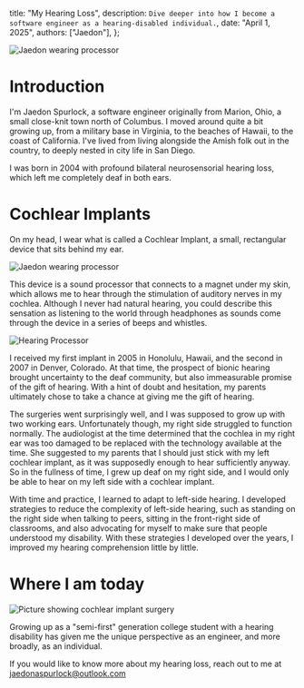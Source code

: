   title: "My Hearing Loss",
  description: `Dive deeper into how I become a software engineer as a hearing-disabled individual.`,
  date: "April 1, 2025",
  authors: ["Jaedon"],
};

<div className="rounded-md mb-10 overflow-hidden h-[20rem] w-full flex items-center justify-center">
    <img src="/selfie.jpg" alt="Jaedon wearing processor" className="h-full w-full object-cover rounded-lg"/>
</div>

# Introduction
I'm Jaedon Spurlock, a software engineer originally from Marion, Ohio, a small close-knit town north of Columbus. I moved around quite a bit growing up, from a military base in Virginia, to the beaches of Hawaii, to the coast of California. I've lived from living alongside the Amish folk out in the country, to deeply nested in city life in San Diego.

I was born in 2004 with profound bilateral neurosensorial hearing loss, which left me completely deaf in both ears.

# Cochlear Implants
On my head, I wear what is called a Cochlear Implant, a small, rectangular device that sits behind my ear.

<div className="rounded-md overflow-hidden h-auto w-full flex items-center justify-center">
    <img src="/cochlear/cochlear.ppm" alt="Jaedon wearing processor" className="h-full w-full object-cover rounded-lg"/>
</div>

This device is a sound processor that connects to a magnet under my skin, which allows me to hear through the stimulation of auditory nerves in my cochlea. Although I never had natural hearing, you could describe this sensation as listening to the world through headphones as sounds come through the device in a series of beeps and whistles.

<div className="rounded-md overflow-hidden h-[12rem] w-full flex items-center justify-center">
    <img src="/cochlear/N7.png" alt="Hearing Processor" className="h-full aspect-square"/>
</div>

I received my first implant in 2005 in Honolulu, Hawaii, and the second in 2007 in Denver, Colorado. At that time, the prospect of bionic hearing brought uncertainty to the deaf community, but also immeasurable promise of the gift of hearing. With a hint of doubt and hesitation, my parents ultimately chose to take a chance at giving me the gift of hearing.

The surgeries went surprisingly well, and I was supposed to grow up with two working ears. Unfortunately though, my right side struggled to function normally. The audiologist at the time determined that the cochlea in my right ear was too damaged to be replaced with the technology available at the time. She suggested to my parents that I should just stick with my left cochlear implant, as it was supposedly enough to hear sufficiently anyway. So in the fullness of time, I grew up deaf on my right side, and I would only be able to hear on my left side with a cochlear implant.

With time and practice, I learned to adapt to left-side hearing. I developed strategies to reduce the complexity of left-side hearing, such as standing on the right side when talking to peers, sitting in the front-right side of classrooms, and also advocating for myself to make sure that people understood my disability. With these strategies I developed over the years, I improved my hearing comprehension little by little.

# Where I am today

<div className="rounded-md overflow-hidden h-[18rem] w-full flex items-center justify-center">
    <img src="/jaedon2.jpg" alt="Picture showing cochlear implant surgery" className="h-full w-full object-cover rounded-lg"/>
</div>

Growing up as a "semi-first" generation college student with a hearing disability has given me the unique perspective as an engineer, and more broadly, as an individual.

If you would like to know more about my hearing loss, reach out to me at <a href="mailto:jaedonaspurlock@outlook.com">jaedonaspurlock@outlook.com</a>